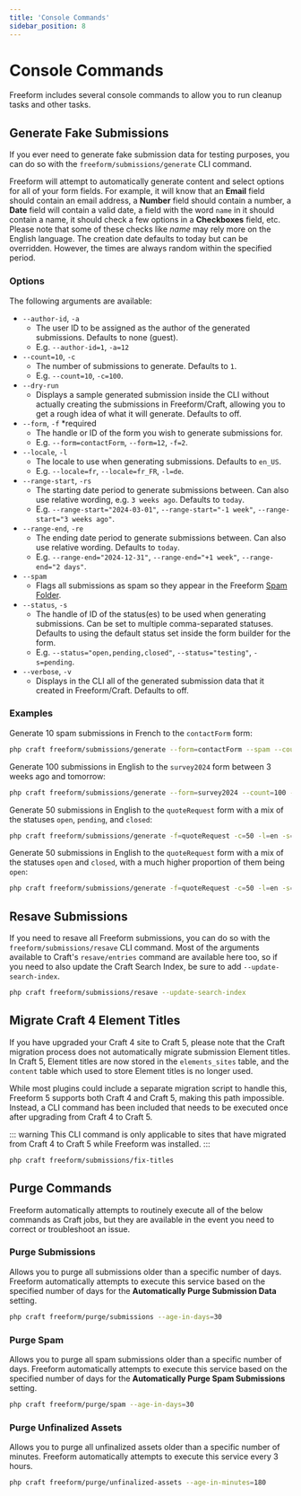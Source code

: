 ```yaml
---
title: 'Console Commands'
sidebar_position: 8
---
```



# Console Commands

Freeform includes several console commands to allow you to run cleanup tasks and other tasks.

## Generate Fake Submissions<Badge type="feature" text="5.1.14+" />

If you ever need to generate fake submission data for testing purposes, you can do so with the `freeform/submissions/generate` CLI command.

Freeform will attempt to automatically generate content and select options for all of your form fields. For example, it will know that an **Email** field should contain an email address, a **Number** field should contain a number, a **Date** field will contain a valid date, a field with the word `name` in it should contain a name, it should check a few options in a **Checkboxes** field, etc. Please note that some of these checks like _name_ may rely more on the English language. The creation date defaults to today but can be overridden. However, the times are always random within the specified period.

### Options

The following arguments are available:

- `--author-id`, `-a`
  - The user ID to be assigned as the author of the generated submissions. Defaults to none (guest).
  - E.g. `--author-id=1`, `-a=12`
- `--count=10`, `-c`
  - The number of submissions to generate. Defaults to `1`.
  - E.g. `--count=10`, `-c=100`.
- `--dry-run`
  - Displays a sample generated submission inside the CLI without actually creating the submissions in Freeform/Craft, allowing you to get a rough idea of what it will generate. Defaults to off.
- `--form`, `-f` <span class="red">\*required</span>
  - The handle or ID of the form you wish to generate submissions for.
  - E.g. `--form=contactForm`, `--form=12`, `-f=2`.
- `--locale`, `-l`
  - The locale to use when generating submissions. Defaults to `en_US`.
  - E.g. `--locale=fr`, `--locale=fr_FR`, `-l=de`.
- `--range-start`, `-rs`
  - The starting date period to generate submissions between. Can also use relative wording, e.g. `3 weeks ago`. Defaults to `today`.
  - E.g. `--range-start="2024-03-01"`, `--range-start="-1 week"`, `--range-start="3 weeks ago"`.
- `--range-end`, `-re`
  - The ending date period to generate submissions between. Can also use relative wording. Defaults to `today`.
  - E.g. `--range-end="2024-12-31"`, `--range-end="+1 week"`, `--range-end="2 days"`.
- `--spam`
  - Flags all submissions as spam so they appear in the Freeform [Spam Folder](../forms/spam-protection/#spam-folder).
- `--status`, `-s`
  - The handle of ID of the status(es) to be used when generating submissions. Can be set to multiple comma-separated statuses. Defaults to using the default status set inside the form builder for the form.
  - E.g. `--status="open,pending,closed"`, `--status="testing"`, `-s=pending`.
- `--verbose`, `-v`
  - Displays in the CLI all of the generated submission data that it created in Freeform/Craft. Defaults to off.

### Examples

Generate 10 spam submissions in French to the `contactForm` form:

```sh showLineNumbers
php craft freeform/submissions/generate --form=contactForm --spam --count=10 --locale=fr
```

Generate 100 submissions in English to the `survey2024` form between 3 weeks ago and tomorrow:

```sh showLineNumbers
php craft freeform/submissions/generate --form=survey2024 --count=100 --locale=en --range-start="3 weeks ago" --range-end="tomorrow"
```

Generate 50 submissions in English to the `quoteRequest` form with a mix of the statuses `open`, `pending`, and `closed`:

```sh showLineNumbers
php craft freeform/submissions/generate -f=quoteRequest -c=50 -l=en -s="open,pending,closed"
```

Generate 50 submissions in English to the `quoteRequest` form with a mix of the statuses `open` and `closed`, with a much higher proportion of them being `open`:

```sh showLineNumbers
php craft freeform/submissions/generate -f=quoteRequest -c=50 -l=en -s="open,open,open,open,closed"
```

## Resave Submissions<Badge type="feature" text="5.1.13+" />

If you need to resave all Freeform submissions, you can do so with the `freeform/submissions/resave` CLI command. Most of the arguments available to Craft's `resave/entries` command are available here too, so if you need to also update the Craft Search Index, be sure to add `--update-search-index`.

```sh showLineNumbers
php craft freeform/submissions/resave --update-search-index
```

## Migrate Craft 4 Element Titles<Badge type="feature" text="5.1.13+" />

If you have upgraded your Craft 4 site to Craft 5, please note that the Craft migration process does not automatically migrate submission Element titles. In Craft 5, Element titles are now stored in the `elements_sites` table, and the `content` table which used to store Element titles is no longer used.

While most plugins could include a separate migration script to handle this, Freeform 5 supports both Craft 4 and Craft 5, making this path impossible. Instead, a CLI command has been included that needs to be executed once after upgrading from Craft 4 to Craft 5.

::: warning
This CLI command is only applicable to sites that have migrated from Craft 4 to Craft 5 while Freeform was installed.
:::

```sh showLineNumbers
php craft freeform/submissions/fix-titles
```

## Purge Commands

Freeform automatically attempts to routinely execute all of the below commands as Craft jobs, but they are available in the event you need to correct or troubleshoot an issue.

### Purge Submissions<Badge type="pro" text="Pro" />

Allows you to purge all submissions older than a specific number of days. Freeform automatically attempts to execute this service based on the specified number of days for the **Automatically Purge Submission Data** setting.

```sh showLineNumbers
php craft freeform/purge/submissions --age-in-days=30
```

### Purge Spam<BadgeGroup><Badge type="lite" text="Lite" /><Badge type="pro" text="Pro" /></BadgeGroup>

Allows you to purge all spam submissions older than a specific number of days. Freeform automatically attempts to execute this service based on the specified number of days for the **Automatically Purge Spam Submissions** setting.

```sh showLineNumbers
php craft freeform/purge/spam --age-in-days=30
```

### Purge Unfinalized Assets

Allows you to purge all unfinalized assets older than a specific number of minutes. Freeform automatically attempts to execute this service every 3 hours.

```sh showLineNumbers
php craft freeform/purge/unfinalized-assets --age-in-minutes=180
```
